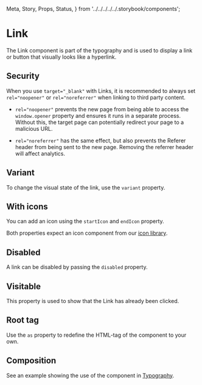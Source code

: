   Meta,
  Story,
  Props,
  Status,
} from '../../../../../.storybook/components';


<Meta of={Stories} />

# Link

<Status variant="experimental" />

The Link component is part of the typography and is used to display
a link or button that visually looks like a hyperlink.

<Story of={Stories.Base} />

<Props />

## Security

When you use `target="_blank"` with Links, it is recommended to always set `rel="noopener"`
or `rel="noreferrer"` when linking to third party content.

- `rel="noopener"` prevents the new page from being able to access the `window.opener` property and ensures it runs in a separate process.
  Without this, the target page can potentially redirect your page to a malicious URL.

- `rel="noreferrer"` has the same effect, but also prevents the Referer header from being sent to the new page.
  Removing the referrer header will affect analytics.

## Variant

To change the visual state of the link, use the `variant` property.

<Story of={Stories.Variant} />

## With icons

You can add an icon using the `startIcon` and `endIcon` property.

Both properties expect an icon component from our [icon library](?path=/docs/icons--docs).

<Story of={Stories.WithIcons} />

## Disabled

A link can be disabled by passing the `disabled` property.

<Story of={Stories.Disabled} />

## Visitable

This property is used to show that the Link has already been clicked.

<Story of={Stories.Visitable} />

## Root tag

Use the `as` property to redefine the HTML-tag of the component to your own.

<Story of={Stories.RootTag} />

## Composition

See an example showing the use of the component in [Typography](?path=/docs/components-typography--docs).

<Story of={Stories.Composition} />
